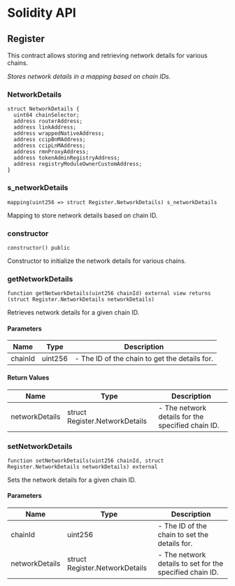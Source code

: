 # Solidity API

## Register

This contract allows storing and retrieving network details for various chains.

_Stores network details in a mapping based on chain IDs._

### NetworkDetails

```solidity
struct NetworkDetails {
  uint64 chainSelector;
  address routerAddress;
  address linkAddress;
  address wrappedNativeAddress;
  address ccipBnMAddress;
  address ccipLnMAddress;
  address rmnProxyAddress;
  address tokenAdminRegistryAddress;
  address registryModuleOwnerCustomAddress;
}
```

### s_networkDetails

```solidity
mapping(uint256 => struct Register.NetworkDetails) s_networkDetails
```

Mapping to store network details based on chain ID.

### constructor

```solidity
constructor() public
```

Constructor to initialize the network details for various chains.

### getNetworkDetails

```solidity
function getNetworkDetails(uint256 chainId) external view returns (struct Register.NetworkDetails networkDetails)
```

Retrieves network details for a given chain ID.

#### Parameters

| Name    | Type    | Description                                   |
| ------- | ------- | --------------------------------------------- |
| chainId | uint256 | - The ID of the chain to get the details for. |

#### Return Values

| Name           | Type                           | Description                                       |
| -------------- | ------------------------------ | ------------------------------------------------- |
| networkDetails | struct Register.NetworkDetails | - The network details for the specified chain ID. |

### setNetworkDetails

```solidity
function setNetworkDetails(uint256 chainId, struct Register.NetworkDetails networkDetails) external
```

Sets the network details for a given chain ID.

#### Parameters

| Name           | Type                           | Description                                              |
| -------------- | ------------------------------ | -------------------------------------------------------- |
| chainId        | uint256                        | - The ID of the chain to set the details for.            |
| networkDetails | struct Register.NetworkDetails | - The network details to set for the specified chain ID. |
